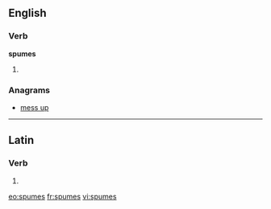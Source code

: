 ==English==

===Verb===
'''spumes'''

# {{third-person singular of|spume}}

===Anagrams===
* [[mess up#English|mess up]]

----

==Latin==

===Verb===
{{la-verb-form|spūmēs}}

# {{conjugation of|spumo|spūmō|2|s|pres|act|sub|lang=la}}
{{count page|[[Wiktionary:Page count]]}}

[[eo:spumes]]
[[fr:spumes]]
[[vi:spumes]]